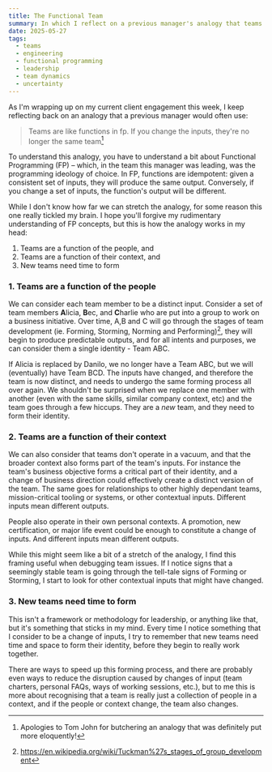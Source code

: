 ```yaml
---
title: The Functional Team
summary: In which I reflect on a previous manager's analogy that teams are like functions in functional programming.
date: 2025-05-27
tags:
  - teams
  - engineering
  - functional programming
  - leadership
  - team dynamics
  - uncertainty
---
```


As I'm wrapping up on my current client engagement this week, I keep reflecting back on an analogy that a previous manager would often use:

> Teams are like functions in fp. If you change the inputs, they're no longer the same team[^heavily-paraphrased]

To understand this analogy, you have to understand a bit about Functional Programming (FP) – which, in the team this manager was leading, was the programming ideology of choice. In FP, functions are idempotent: given a consistent set of inputs, they will produce the same output. Conversely, if you change a set of inputs, the function's output will be different.

While I don't know how far we can stretch the analogy, for some reason this one really tickled my brain. I hope you'll forgive my rudimentary understanding of FP concepts, but this is how the analogy works in my head:

1. Teams are a function of the people, and
2. Teams are a function of their context, and
3. New teams need time to form

### 1. Teams are a function of the people

We can consider each team member to be a distinct input. Consider a set of team members **A**licia, **B**ec, and **C**harlie who are put into a group to work on a business initiative. Over time, A,B and C will go through the stages of team development (ie. Forming, Storming, Norming and Performing)[^Tuckman's-stages], they will begin to produce predictable outputs, and for all intents and purposes, we can consider them a single identity - Team ABC.

If Alicia is replaced by Danilo, we no longer have a Team ABC, but we will (eventually) have Team BCD. The inputs have changed, and therefore the team is now distinct, and needs to undergo the same forming process all over again. We shouldn't be surprised when we replace one member with another (even with the same skills, similar company context, etc) and the team goes through a few hiccups. They are a _new_ team, and they need to form their identity.

### 2. Teams are a function of their context

We can also consider that teams don't operate in a vacuum, and that the broader context also forms part of the team's inputs. For instance the team's business objective forms a critical part of their identity, and a change of business direction could effectively create a distinct version of the team. The same goes for relationships to other highly dependant teams, mission-critical tooling or systems, or other contextual inputs. Different inputs mean different outputs.

People also operate in their own personal contexts. A promotion, new certification, or major life event could be enough to constitute a change of inputs. And different inputs mean different outputs.

While this might seem like a bit of a stretch of the analogy, I find this framing useful when debugging team issues. If I notice signs that a seemingly stable team is going through the tell-tale signs of Forming or Storming, I start to look for other contextual inputs that might have changed.

### 3. New teams need time to form

This isn't a framework or methodology for leadership, or anything like that, but it's something that sticks in my mind. Every time I notice something that I consider to be a change of inputs, I try to remember that new teams need time and space to form their identity, before they begin to really work together.

There are ways to speed up this forming process, and there are probably even ways to reduce the disruption caused by changes of input (team charters, personal FAQs, ways of working sessions, etc.), but to me this is more about recognising that a team is really just a collection of people in a context, and if the people or context change, the team also changes.

[^heavily-paraphrased]: Apologies to Tom John for butchering an analogy that was definitely put more eloquently!

[^Tuckman's-stages]: https://en.wikipedia.org/wiki/Tuckman%27s_stages_of_group_development
